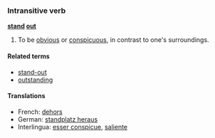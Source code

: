 ===Intransitive verb===
'''[[stand]] [[out]]'''

# To be [[obvious]] or [[conspicuous]], in contrast to one's surroundings.

====Related terms====
*[[stand-out]]
*[[outstanding]]

====Translations====
*French: [[dehors]] 
*German: [[standplatz heraus]] 
*Interlingua: [[esser conspicue]], [[saliente]]
